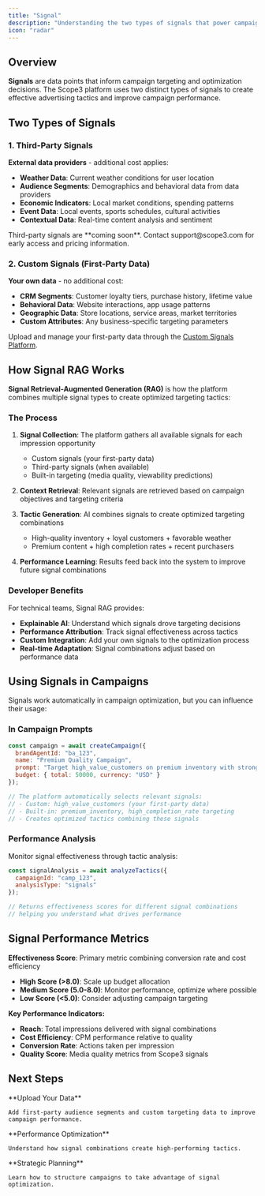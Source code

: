 ```yaml
---
title: "Signal"
description: "Understanding the two types of signals that power campaign optimization"
icon: "radar"
---
```


## Overview

**Signals** are data points that inform campaign targeting and optimization decisions. The Scope3 platform uses two distinct types of signals to create effective advertising tactics and improve campaign performance.

## Two Types of Signals

### 1. Third-Party Signals

**External data providers** - additional cost applies:

- **Weather Data**: Current weather conditions for user location
- **Audience Segments**: Demographics and behavioral data from data providers
- **Economic Indicators**: Local market conditions, spending patterns
- **Event Data**: Local events, sports schedules, cultural activities
- **Contextual Data**: Real-time content analysis and sentiment

<Info>
Third-party signals are **coming soon**. Contact support@scope3.com for early access and pricing information.
</Info>

### 2. Custom Signals (First-Party Data)

**Your own data** - no additional cost:

- **CRM Segments**: Customer loyalty tiers, purchase history, lifetime value
- **Behavioral Data**: Website interactions, app usage patterns
- **Geographic Data**: Store locations, service areas, market territories  
- **Custom Attributes**: Any business-specific targeting parameters

Upload and manage your first-party data through the [Custom Signals Platform](../integrations/custom-signals-platform).

## How Signal RAG Works

**Signal Retrieval-Augmented Generation (RAG)** is how the platform combines multiple signal types to create optimized targeting tactics:

### The Process

1. **Signal Collection**: The platform gathers all available signals for each impression opportunity
   - Custom signals (your first-party data)
   - Third-party signals (when available)
   - Built-in targeting (media quality, viewability predictions)

2. **Context Retrieval**: Relevant signals are retrieved based on campaign objectives and targeting criteria

3. **Tactic Generation**: AI combines signals to create optimized targeting combinations
   - High-quality inventory + loyal customers + favorable weather
   - Premium content + high completion rates + recent purchasers

4. **Performance Learning**: Results feed back into the system to improve future signal combinations

### Developer Benefits

For technical teams, Signal RAG provides:
- **Explainable AI**: Understand which signals drove targeting decisions
- **Performance Attribution**: Track signal effectiveness across tactics
- **Custom Integration**: Add your own signals to the optimization process
- **Real-time Adaptation**: Signal combinations adjust based on performance data

## Using Signals in Campaigns

Signals work automatically in campaign optimization, but you can influence their usage:

### In Campaign Prompts

```javascript
const campaign = await createCampaign({
  brandAgentId: "ba_123",
  name: "Premium Quality Campaign",
  prompt: "Target high_value_customers on premium inventory with strong completion rates",
  budget: { total: 50000, currency: "USD" }
});

// The platform automatically selects relevant signals:
// - Custom: high_value_customers (your first-party data)
// - Built-in: premium_inventory, high_completion_rate targeting
// - Creates optimized tactics combining these signals
```

### Performance Analysis

Monitor signal effectiveness through tactic analysis:

```javascript
const signalAnalysis = await analyzeTactics({
  campaignId: "camp_123",
  analysisType: "signals"
});

// Returns effectiveness scores for different signal combinations
// helping you understand what drives performance
```

## Signal Performance Metrics

**Effectiveness Score**: Primary metric combining conversion rate and cost efficiency
- **High Score (&gt;8.0)**: Scale up budget allocation
- **Medium Score (5.0-8.0)**: Monitor performance, optimize where possible
- **Low Score (&lt;5.0)**: Consider adjusting campaign targeting

**Key Performance Indicators:**
- **Reach**: Total impressions delivered with signal combinations
- **Cost Efficiency**: CPM performance relative to quality
- **Conversion Rate**: Actions taken per impression
- **Quality Score**: Media quality metrics from Scope3 signals

## Next Steps

<CardGroup cols={3}>
  <Card title="Custom Signals" href="/mintlify/integrations/custom-signals" icon="upload">
    **Upload Your Data**
    
    Add first-party audience segments and custom targeting data to improve campaign performance.
  </Card>
  
  <Card title="Tactic Analysis" href="/mintlify/object-guides/tactic" icon="crosshairs">
    **Performance Optimization**
    
    Understand how signal combinations create high-performing tactics.
  </Card>
  
  <Card title="Campaign Strategy" href="/mintlify/object-guides/campaign" icon="bullseye-arrow">
    **Strategic Planning**
    
    Learn how to structure campaigns to take advantage of signal optimization.
  </Card>
</CardGroup>